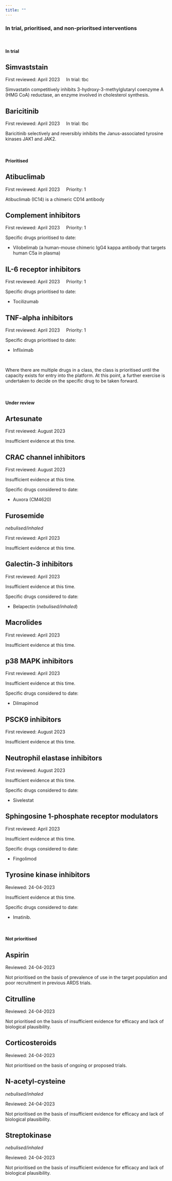 ```yaml
---
title: ""
---
```


### In trial, prioritised, and non-prioritsed interventions

<br />

#### In trial

::: {.callout-tip icon="false" collapse="true"}
## Simvaststain

First reviewed: April 2023     In trial: tbc

Simvastatin competitively inhibits 3-hydroxy-3-methylglutaryl coenzyme A (HMG CoA) reductase, an enzyme involved in cholesterol synthesis.
:::

::: {.callout-tip icon="false" collapse="true"}
## Baricitinib

First reviewed: April 2023     In trial: tbc

Baricitinib selectively and reversibly inhibits the Janus-associated tyrosine kinases JAK1 and JAK2.
:::

<br />

#### Prioritised

::: {.callout-caution icon="false" collapse="true"}
## Atibuclimab

First reviewed: April 2023     Priority: 1

Atibuclimab (IC14) is a chimeric CD14 antibody
:::

::: {.callout-caution icon="false" collapse="true"}
## Complement inhibitors

First reviewed: April 2023     Priority: 1

Specific drugs prioritised to date:

-   Vilobelimab (a human-mouse chimeric IgG4 kappa antibody that targets human C5a in plasma)
:::

::: {.callout-caution icon="false" collapse="true"}
## IL-6 receptor inhibitors

First reviewed: April 2023     Priority: 1

Specific drugs prioritised to date:

-   Tocilizumab
:::

::: {.callout-caution icon="false" collapse="true"}
## TNF-alpha inhibitors

First reviewed: April 2023     Priority: 1

Specific drugs prioritised to date:

-   Infliximab
:::

<br />

Where there are multiple drugs in a class, the class is prioritised until the capacity exists for entry into the platform. At this point, a further exercise is undertaken to decide on the specific drug to be taken forward.

<br />

#### Under review

::: {.callout-note icon="false" collapse="true"}
## Artesunate

First reviewed: August 2023

Insufficient evidence at this time.
:::

::: {.callout-note icon="false" collapse="true"}
## CRAC channel inhibitors

First reviewed: August 2023

Insufficient evidence at this time.

Specific drugs considered to date:

-   Auxora (CM4620)
:::

::: {.callout-note icon="false" collapse="true"}
## Furosemide

*nebulised/inhaled*

First reviewed: April 2023

Insufficient evidence at this time.
:::

::: {.callout-note icon="false" collapse="true"}
## Galectin-3 inhibitors

First reviewed: April 2023

Insufficient evidence at this time.

Specific drugs considered to date:

-   Belapectin (*nebulised/inhaled*)
:::

::: {.callout-note icon="false" collapse="true"}
## Macrolides

First reviewed: April 2023

Insufficient evidence at this time.
:::

::: {.callout-note icon="false" collapse="true"}
## p38 MAPK inhibitors

First reviewed: April 2023

Insufficient evidence at this time.

Specific drugs considered to date:

-   Dilmapimod
:::

::: {.callout-note icon="false" collapse="true"}
## PSCK9 inhibitors

First reviewed: August 2023

Insufficient evidence at this time.
:::

::: {.callout-note icon="false" collapse="true"}
## Neutrophil elastase inhibitors

First reviewed: August 2023

Insufficient evidence at this time.

Specific drugs considered to date:

-   Sivelestat
:::

::: {.callout-note icon="false" collapse="true"}
## Sphingosine 1-phosphate receptor modulators

First reviewed: April 2023

Insufficient evidence at this time.

Specific drugs considered to date:

-   Fingolimod
:::

::: {.callout-note icon="false" collapse="true"}
## Tyrosine kinase inhibitors

Reviewed: 24-04-2023

Insufficient evidence at this time.

Specific drugs considered to date:

-   Imatinib.
:::

<br />

#### Not prioritised

::: {.callout-important icon="false" collapse="true"}
## Aspirin

Reviewed: 24-04-2023

Not prioritised on the basis of prevalence of use in the target population and poor recruitment in previous ARDS trials.
:::

::: {.callout-important icon="false" collapse="true"}
## Citrulline

Reviewed: 24-04-2023

Not prioritised on the basis of insufficient evidence for efficacy and lack of biological plausibility.
:::

::: {.callout-important icon="false" collapse="true"}
## Corticosteroids

Reviewed: 24-04-2023

Not prioritised on the basis of ongoing or proposed trials.
:::

::: {.callout-important icon="false" collapse="true"}
## N-acetyl-cysteine

*nebulised/inhaled*

Reviewed: 24-04-2023

Not prioritised on the basis of insufficient evidence for efficacy and lack of biological plausibility.
:::

::: {.callout-important icon="false" collapse="true"}
## Streptokinase

*nebulised/inhaled*

Reviewed: 24-04-2023

Not prioritised on the basis of insufficient evidence for efficacy and lack of biological plausibility.
:::

